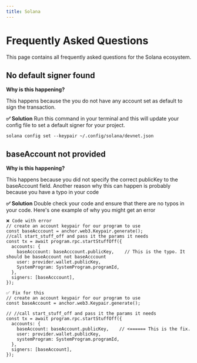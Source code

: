 ```yaml
---
title: Solana
---
```


# Frequently Asked Questions

This page contains all frequently asked questions for the Solana ecosystem.

## No default signer found

**Why is this happening?**

<span>This happens because the you do not have any account set as default to sign the transaction.</span>

**✅ Solution**
Run this command in your terminal and this will update your config file to set a default signer for your project.

```
solana config set --keypair ~/.config/solana/devnet.json
```

## baseAccount not provided

**Why is this happening?**

<span>
    This happens because you did not specify the correct publicKey to the baseAccount field. Another reason why this can happen is probably
    because you have a typo in your code
</span>

**✅ Solution**
Double check your code and ensure that there are no typos in your code. Here's one example of why you might get an error

```
❌ Code with error
// create an account keypair for our program to use
const baseAcccount = anchor.web3.Keypair.generate();
//call start_stuff_off and pass it the params it needs
const tx = await program.rpc.startStuffOff({
  accounts: {
    baseAcccount: baseAcccount.publicKey,    // This is the typo. It should be baseAccount not baseAcccount
    user: provider.wallet.publicKey,
    SystemProgram: SystemProgram.programId,
  },
  signers: [baseAcccount],
});
```

```
✅ Fix for this
// create an account keypair for our program to use
const baseAccount = anchor.web3.Keypair.generate();

// //call start_stuff_off and pass it the params it needs
const tx = await program.rpc.startStuffOff({
  accounts: {
    baseAccount: baseAccount.publicKey,    // <====== This is the fix.
    user: provider.wallet.publicKey,
    systemProgram: SystemProgram.programId,
  },
  signers: [baseAccount],
});
```
